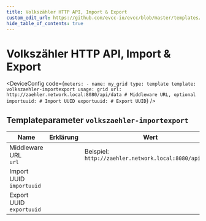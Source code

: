 ```yaml
---
title: Volkszähler HTTP API, Import & Export
custom_edit_url: https://github.com/evcc-io/evcc/blob/master/templates/definition/meter/volkszaehler-importexport.yaml
hide_table_of_contents: true
---
```



# Volkszähler HTTP API, Import & Export

<div className="device-detail-container">
  <div className="device-detail-content">
    <DeviceFeatures features="" />

<DeviceConfig code={`meters:
    - name: my_grid
      type: template
      template: volkszaehler-importexport
      usage: grid
      url: http://zaehler.network.local:8080/api/data # Middleware URL, optional
      importuuid: # Import UUID
      exportuuid: # Export UUID`}  />
  </div>
  <div className="device-detail-icon">
    <evcc-icon
      type="meter"
      name="volkszahler-http-api-import-and-export"
      size="400px"
      alt="Volkszähler HTTP API, Import & Export"
      className="device-detail-icon-img"
    ></evcc-icon>
  </div>
</div>

## Templateparameter `volkszaehler-importexport`

| Name | Erklärung | Wert | Optional |
|-----------|-----------|------|----------|
| Middleware URL<br/>`url` |  | Beispiel: `http://zaehler.network.local:8080/api/data` | nein |
| Import UUID<br/>`importuuid` |  |  | ja |
| Export UUID<br/>`exportuuid` |  |  | ja |

